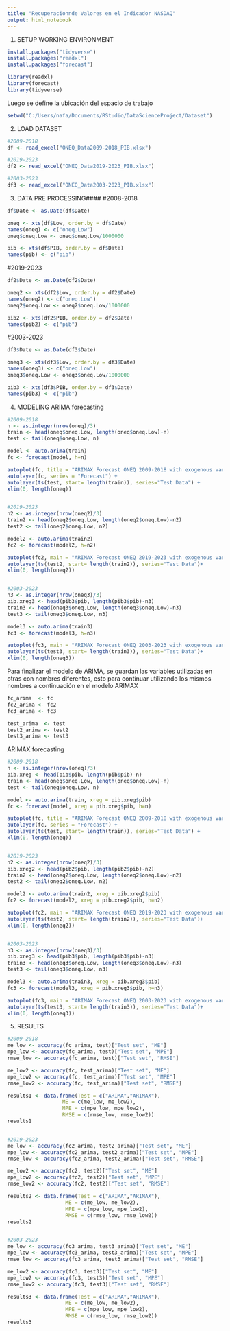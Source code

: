 ---
title: "Recuperacionnde Valores en el Indicador NASDAQ"
output: html_notebook
---
1. SETUP WORKING ENVIRONMENT
```{r}
install.packages("tidyverse")
install.packages("readxl")
install.packages("forecast")

library(readxl)
library(forecast)
library(tidyverse)
```

Luego se define la ubicación del espacio de trabajo
```{r}
setwd("C:/Users/nafa/Documents/RStudio/DataScienceProject/Dataset")
```



2. LOAD DATASET
```{r}
#2009-2018
df <- read_excel("ONEQ_Data2009-2018_PIB.xlsx")

#2019-2023
df2 <- read_excel("ONEQ_Data2019-2023_PIB.xlsx")

#2003-2023
df3 <- read_excel("ONEQ_Data2003-2023_PIB.xlsx")
```



3. DATA PRE PROCESSING####
#2008-2018
```{r}
df$Date <- as.Date(df$Date)

oneq <- xts(df$Low, order.by = df$Date)
names(oneq) <- c("oneq.Low")
oneq$oneq.Low <- oneq$oneq.Low/1000000

pib <- xts(df$PIB, order.by = df$Date)
names(pib) <- c("pib")
```

#2019-2023
```{r}
df2$Date <- as.Date(df2$Date)

oneq2 <- xts(df2$Low, order.by = df2$Date)
names(oneq2) <- c("oneq.Low")
oneq2$oneq.Low <- oneq2$oneq.Low/1000000

pib2 <- xts(df2$PIB, order.by = df2$Date)
names(pib2) <- c("pib")
```

#2003-2023
```{r}
df3$Date <- as.Date(df3$Date)

oneq3 <- xts(df3$Low, order.by = df3$Date)
names(oneq3) <- c("oneq.Low")
oneq3$oneq.Low <- oneq3$oneq.Low/1000000

pib3 <- xts(df3$PIB, order.by = df3$Date)
names(pib3) <- c("pib")
```



4. MODELING
ARIMA forecasting
```{r}
#2009-2018
n <- as.integer(nrow(oneq)/3)
train <- head(oneq$oneq.Low, length(oneq$oneq.Low)-n)
test <- tail(oneq$oneq.Low, n)

model <- auto.arima(train)            
fc <- forecast(model, h=n)               

autoplot(fc, title = "ARIMAX Forecast ONEQ 2009-2018 with exogenous variable USA GDP") + 
autolayer(fc, series = "Forecast") +
autolayer(ts(test, start= length(train)), series="Test Data") +
xlim(0, length(oneq))


#2019-2023
n2 <- as.integer(nrow(oneq2)/3)
train2 <- head(oneq2$oneq.Low, length(oneq2$oneq.Low)-n2)
test2 <- tail(oneq2$oneq.Low, n2)

model2 <- auto.arima(train2)
fc2 <- forecast(model2, h=n2)               

autoplot(fc2, main = "ARIMAX Forecast ONEQ 2019-2023 with exogenous variable USA GDP") + 
autolayer(ts(test2, start= length(train2)), series="Test Data")+
xlim(0, length(oneq2)) 


#2003-2023
n3 <- as.integer(nrow(oneq3)/3)
pib.xreg3 <- head(pib3$pib, length(pib3$pib)-n3)
train3 <- head(oneq3$oneq.Low, length(oneq3$oneq.Low)-n3)
test3 <- tail(oneq3$oneq.Low, n3)

model3 <- auto.arima(train3)
fc3 <- forecast(model3, h=n3)                

autoplot(fc3, main = "ARIMAX Forecast ONEQ 2003-2023 with exogenous variable USA GDP") + 
autolayer(ts(test3, start= length(train3)), series="Test Data")+
xlim(0, length(oneq3)) 
```

Para finalizar el modelo de ARIMA, se guardan las variables utilizadas en otras con nombres diferentes, 
esto para continuar utilizando los mismos nombres a continuación en el modelo ARIMAX
```{r}
fc_arima  <- fc
fc2_arima <- fc2
fc3_arima <- fc3

test_arima  <- test
test2_arima <- test2
test3_arima <- test3
```


ARIMAX forecasting
```{r}
#2009-2018
n <- as.integer(nrow(oneq)/3)
pib.xreg <- head(pib$pib, length(pib$pib)-n)
train <- head(oneq$oneq.Low, length(oneq$oneq.Low)-n)
test <- tail(oneq$oneq.Low, n)

model <- auto.arima(train, xreg = pib.xreg$pib)            
fc <- forecast(model, xreg = pib.xreg$pib, h=n)               

autoplot(fc, title = "ARIMAX Forecast ONEQ 2009-2018 with exogenous variable USA GDP") + 
autolayer(fc, series = "Forecast") +
autolayer(ts(test, start= length(train)), series="Test Data") +
xlim(0, length(oneq))


#2019-2023
n2 <- as.integer(nrow(oneq2)/3)
pib.xreg2 <- head(pib2$pib, length(pib2$pib)-n2)
train2 <- head(oneq2$oneq.Low, length(oneq2$oneq.Low)-n2)
test2 <- tail(oneq2$oneq.Low, n2)

model2 <- auto.arima(train2, xreg = pib.xreg2$pib)
fc2 <- forecast(model2, xreg = pib.xreg2$pib, h=n2)               

autoplot(fc2, main = "ARIMAX Forecast ONEQ 2019-2023 with exogenous variable USA GDP") + 
autolayer(ts(test2, start= length(train2)), series="Test Data")+
xlim(0, length(oneq2)) 


#2003-2023
n3 <- as.integer(nrow(oneq3)/3)
pib.xreg3 <- head(pib3$pib, length(pib3$pib)-n3)
train3 <- head(oneq3$oneq.Low, length(oneq3$oneq.Low)-n3)
test3 <- tail(oneq3$oneq.Low, n3)

model3 <- auto.arima(train3, xreg = pib.xreg3$pib)
fc3 <- forecast(model3, xreg = pib.xreg3$pib, h=n3)                

autoplot(fc3, main = "ARIMAX Forecast ONEQ 2003-2023 with exogenous variable USA GDP") + 
autolayer(ts(test3, start= length(train3)), series="Test Data")+
xlim(0, length(oneq3)) 
```



5. RESULTS
```{r}
#2009-2018
me_low <- accuracy(fc_arima, test)["Test set", "ME"]
mpe_low <- accuracy(fc_arima, test)["Test set", "MPE"]
rmse_low <- accuracy(fc_arima, test)["Test set", "RMSE"]

me_low2 <- accuracy(fc, test_arima)["Test set", "ME"]
mpe_low2 <- accuracy(fc, test_arima)["Test set", "MPE"]
rmse_low2 <- accuracy(fc, test_arima)["Test set", "RMSE"]

results1 <- data.frame(Test = c("ARIMA","ARIMAX"), 
                  ME = c(me_low, me_low2), 
                  MPE = c(mpe_low, mpe_low2),
                  RMSE = c(rmse_low, rmse_low2))
results1


#2019-2023
me_low <- accuracy(fc2_arima, test2_arima)["Test set", "ME"]
mpe_low <- accuracy(fc2_arima, test2_arima)["Test set", "MPE"]
rmse_low <- accuracy(fc2_arima, test2_arima)["Test set", "RMSE"]

me_low2 <- accuracy(fc2, test2)["Test set", "ME"]
mpe_low2 <- accuracy(fc2, test2)["Test set", "MPE"]
rmse_low2 <- accuracy(fc2, test2)["Test set", "RMSE"]

results2 <- data.frame(Test = c("ARIMA","ARIMAX"), 
                   ME = c(me_low, me_low2), 
                   MPE = c(mpe_low, mpe_low2),
                   RMSE = c(rmse_low, rmse_low2))
results2


#2003-2023
me_low <- accuracy(fc3_arima, test3_arima)["Test set", "ME"]
mpe_low <- accuracy(fc3_arima, test3_arima)["Test set", "MPE"]
rmse_low <- accuracy(fc3_arima, test3_arima)["Test set", "RMSE"]

me_low2 <- accuracy(fc3, test3)["Test set", "ME"]
mpe_low2 <- accuracy(fc3, test3)["Test set", "MPE"]
rmse_low2 <- accuracy(fc3, test3)["Test set", "RMSE"]

results3 <- data.frame(Test = c("ARIMA","ARIMAX"), 
                   ME = c(me_low, me_low2), 
                   MPE = c(mpe_low, mpe_low2),
                   RMSE = c(rmse_low, rmse_low2))
results3
```
